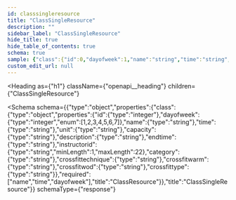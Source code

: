 ```yaml
---
id: classsingleresource
title: "ClassSingleResource"
description: ""
sidebar_label: "ClassSingleResource"
hide_title: true
hide_table_of_contents: true
schema: true
sample: {"class":{"id":0,"dayofweek":1,"name":"string","time":"string","unit":"string","capacity":"string","description":"string","endtime":"string","instructorid":"string","category":"string","crossfittechnique":"string","crossfitwarm":"string","crossfitwod":"string","crossfittype":"string"}}
custom_edit_url: null
---
```



<Heading
  as={"h1"}
  className={"openapi__heading"}
  children={"ClassSingleResource"}
>
</Heading>





<Schema
  schema={{"type":"object","properties":{"class":{"type":"object","properties":{"id":{"type":"integer"},"dayofweek":{"type":"integer","enum":[1,2,3,4,5,6,7]},"name":{"type":"string"},"time":{"type":"string"},"unit":{"type":"string"},"capacity":{"type":"string"},"description":{"type":"string"},"endtime":{"type":"string"},"instructorid":{"type":"string","minLength":1,"maxLength":22},"category":{"type":"string"},"crossfittechnique":{"type":"string"},"crossfitwarm":{"type":"string"},"crossfitwod":{"type":"string"},"crossfittype":{"type":"string"}},"required":["name","time","dayofweek"],"title":"ClassResource"}},"title":"ClassSingleResource"}}
  schemaType={"response"}
>
  
</Schema>
            